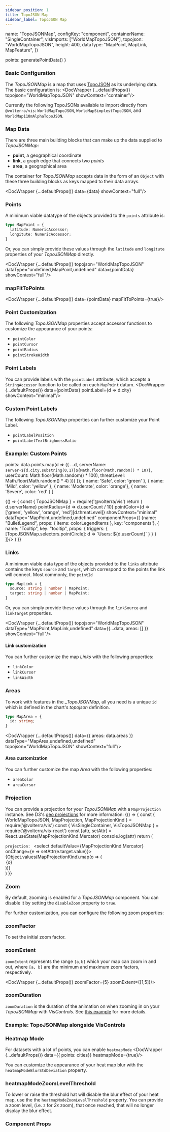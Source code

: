 ```yaml
---
sidebar_position: 1
title: TopoJSON Map
sidebar_label: TopoJSON Map
---
```




  name: "TopoJSONMap",
  configKey: "component",
  containerName: "SingleContainer",
  visImports: ["WorldMapTopoJSON"],
  topojson: "WorldMapTopoJSON",
  height: 400,
  dataType: "MapPoint, MapLink, MapFeature",
})

  points: generatePointData()
}

### Basic Configuration
The _TopoJSONMap_ is a map that uses [TopoJSON](https://github.com/topojson/topojson) as its underlying data. The basic configuration is:
<DocWrapper {...defaultProps()} topojson="WorldMapTopoJSON" showContext="container"/>

Currently the following TopoJSONs available to import directly from `@volterra/vis`: `WorldMapTopoJSON`, `WorldMapSimplestTopoJSON`, and `WorldMap110mAlphaTopoJSON`.

### Map Data
There are three main building blocks that can make up the data supplied to _TopoJSONMap_:
* **point**, a geographical coordinate
* **link**, a graph edge that connects two _points_
* **area**, a geographical area

The container for _TopoJSONMap_ accepts data in the form of an `Object` with these three building blocks as keys mapped to their data arrays.

<DocWrapper {...defaultProps()}  data={data} showContext="full"/>

### Points
A minimum viable datatype of the objects provided to the `points` attribute is:

```ts
type MapPoint = {
  latitude: NumericAccessor;
  longitute: NumericAccessor;
}
```
Or, you can simply provide these values through the `latitude` and `longitute` properties of your _TopoJSONMap_ directly.

<DocWrapper {...defaultProps()} topojson="WorldMapTopoJSON" dataType="undefined,MapPoint,undefined" data={pointData} showContext="full"/>

### mapFitToPoints
<DocWrapper {...defaultProps()}
  data={pointData}
  mapFitToPoints={true}/>

### Point Customization
The following _TopoJSONMap_ properties accept accessor functions to customize the appearance of your points:
* `pointColor`
* `pointCursor`
* `pointRadius`
* `pointStrokeWidth`

### Point Labels
You can provide labels with the `pointLabel` attribute, which accepts a `StringAccessor` function to be called on each `MapPoint` datum.
<DocWrapper {...defaultProps()} data={pointData} pointLabel={d => d.city} showContext="minimal"/>

### Custom Point Labels
The following _TopoJSONMap_ properties can further customize your Point Label.
* `pointLabelPosition`
* `pointLabelTextBrighnessRatio`

### Example: Custom Points
  points: data.points.map(d => ({
    ...d,
    serverName: `server-${d.city.substring(0,1)}${Math.floor(Math.random() * 10)}`,
    userCount: Math.floor(Math.random() * 100),
    threatLevel: Math.floor(Math.random() * 4)
  }))
});
  { name: 'Safe', color: 'green' },
  { name: 'Mild', color: 'yellow' },
  { name: 'Moderate', color: 'orange'},
  { name: 'Severe', color: 'red' }
]

<BrowserOnly>
{() => {
  const { TopoJSONMap } = require('@volterra/vis')
  return (
    <DocWrapper
      {...defaultProps()}
      data={customData}
      mapFitToPoints={true}
      pointLabel={d => d.serverName}
      pointRadius={d => d.userCount / 10}
      pointColor={d => ['green', 'yellow', 'orange', 'red'][d.threatLevel]}
      showContext="minimal"
      dataType="MapPoint,undefined,undefined"
      componentProps={[
        {name: "BulletLegend", props: { items: colorLegendItems }, key: 'components'},
        {
          name: "Tooltip",
          key: "tooltip",
          props: {
            triggers: {
              [TopoJSONMap.selectors.pointCircle]: d => `Users: ${d.userCount}`
            }
          }
        }
      ]}/>
  )
}}
</BrowserOnly>

### Links
A minimum viable data type of the objects provided to the `links` attribute contains the keys `source` and `target`, which correspond
to the points the link will connect. Most commonly, the `pointId`

```ts
type MapLink = {
  source: string | number | MapPoint;
  target: string | number | MapPoint;
}
```
Or, you can simply provide these values through the `linkSource` and `linkTarget` properties.

<DocWrapper {...defaultProps()} topojson="WorldMapTopoJSON" dataType="MapPoint,MapLink,undefined"  data={{...data, areas: [] }} showContext="full"/>

#### Link customization
You can further customize the map _Links_ with the following properties:
* `linkColor`
* `linkCursor`
* `linkWidth`

### Areas
To work with features in the __TopoJSONMap_, all you need is a unique `id` which is defined in the chart's _topojson_ definition.
```ts
type MapArea = {
  id: string;
}
```
<DocWrapper {...defaultProps()} data={{
  areas: data.areas
}} dataType="MapArea,undefined,undefined" topojson="WorldMapTopoJSON" showContext="full"/>

#### Area customization
You can further customize the map _Area_ with the following properties:
* `areaColor`
* `areaCursor`

### Projection
You can provide a projection for your _TopoJSONMap_ with a `MapProjection` instance. See D3's [geo projections](https://github.com/d3/d3-geo) for more information:
<BrowserOnly>
  {() => {
    const { WorldMapTopoJSON, MapProjection, MapProjectionKind } = require('@volterra/vis')
    const { VisSingleContainer, VisTopoJSONMap } = require('@volterra/vis-react')
    const [attr, setAttr] = React.useState(MapProjectionKind.Mercator)
    console.log(attr)
    return (
      <div className="input-wrapper">
        <label className='prop-input-label'>
          <code>projection: </code>
          <select defaultValue={MapProjectionKind.Mercator} onChange={e => setAttr(e.target.value)}>
            {Object.values(MapProjectionKind).map(o => (
              <option value={o} key={o}>{o}</option>
            ))}
          </select>
        </label>
        <VisSingleContainer height={400} data={data}>
          <VisTopoJSONMap topojson={WorldMapTopoJSON} projection={MapProjection[attr]()}/>
        </VisSingleContainer>
    </div>
    )
  }}
</BrowserOnly>

### Zoom
By default, zooming is enabled for a _TopoJSONMap_ component. You can disable it by setting the `disableZoom` property to `true`.

For further customization, you can configure the following zoom properties:

### zoomFactor
To set the initial zoom factor.

### zoomExtent
`zoomExtent` represents the range `[a,b]` which your map can zoom in and out, where `[a, b]` are the minimum and maximum zoom factors, respectively.

<DocWrapper {...defaultProps()} zoomFactor={5} zoomExtent={[1,5]}/>

### zoomDuration
`zoomDuration` is the duration of the animation on when zooming in on your _TopoJSONMap_ with _VisControls_.
See <a href="#TopoJSON#example-topojsonmap-alongside-viscontrols">this example</a> for more details.

### Example: TopoJSONMap alongside VisControls

### Heatmap Mode
For datasets with a lot of points, you can enable `heatmapMode`
<DocWrapper {...defaultProps()} data={{ points: cities}} heatmapMode={true}/>

You can customize the appearance of your heat map blur with the `heatmapModeBlurStdDeviation` property.

### heatmapModeZoomLevelThreshold
To lower or raise the threshold hat will disable the blur effect of your heat map, use the the `heatmapModeZoomLevelThreshold` property.
You can provide a zoom level, (i.e. `2` for _2x_ zoom), that once reached, that will no longer display the blur effect.

### Component Props
<PropTable name="VisTopoJSONMap"/>
